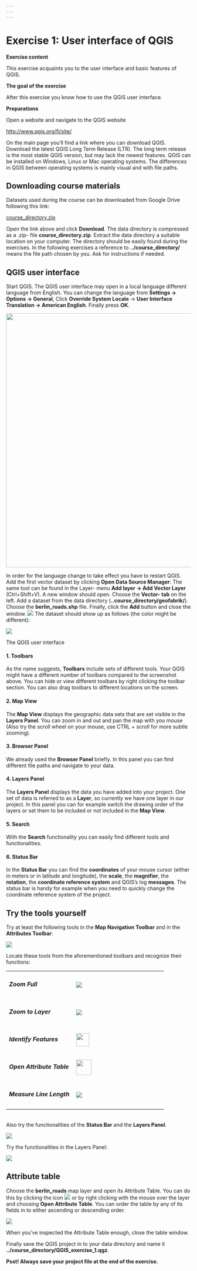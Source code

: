 ```yaml
---
---
---
```


# Exercise 1: User interface of QGIS

**Exercise content**

This exercise acquaints you to the user interface and basic features of QGIS.

**The goal of the exercise**

After this exercise you know how to use the QGIS user interface.

**Preparations**

Open a website and navigate to the QGIS website

::: note-box
<http://www.qgis.org/fi/site/>
:::

On the main page you'll find a link where you can download QGIS. Download the latest QGIS Long Term Release (LTR). The long term release is the most stable QGIS version, but may lack the newest features. QGIS can be installed on Windows, Linux or Mac operating systems. The differences in QGIS between operating systems is mainly visual and with file paths.

## Downloading course materials

Datasets used during the course can be downloaded from Google Drive following this link:

::: note-box
[course_directory.zip](https://drive.google.com/file/d/1IAdDFktqd7_KoNBAITfyY9WztCME9Ckm/view?usp=share_link)
:::

Open the link above and click **Download**. The data directory is compressed as a .zip- file **course_directory.zip**. Extract the data directory a suitable location on your computer. The directory should be easily found during the exercises. In the following exercises a reference to **../course_directory/** means the file path chosen by you. Ask for instructions if needed.

## QGIS user interface

Start QGIS. The QGIS user interface may open in a local language different language from English. You can change the language from **Settings → Options → General**, Click **Override System Locale** → **User Interface Translation → American English**. Finally press **OK**.

![](img/exercise_1/image1.png){width="693"}

In order for the language change to take effect you have to restart QGIS. Add the first vector dataset by clicking **Open Data Source Manager**: The same tool can be found in the Layer- menu **Add layer -\> Add Vector Layer** (Ctrl+Shift+V). A new window should open. Choose the **Vector- tab** on the left. Add a dataset from the data directory (**..course_directory/geofabrik/**). Choose the **berlin_roads.shp** file. Finally, click the **Add** button and close the window. ![](img/exercise_1/image2.png) The dataset should show up as follows (the color might be different):

![](img/exercise_1/image3.png)

The QGIS user interface

#### **1. Toolbars**

As the name suggests, **Toolbars** include sets of different tools. Your QGIS might have a different number of toolbars compared to the screenshot above. You can hide or view different toolbars by right clicking the toolbar section. You can also drag toolbars to different locations on the screen.

#### **2. Map View**

The **Map View** displays the geographic data sets that are set visible in the **Layers Panel**. You can zoom in and out and pan the map with you mouse (Also try the scroll wheel on your mouse, use CTRL + scroll for more subtle zooming).

#### **3. Browser Panel**

We already used the **Browser Panel** briefly. In this panel you can find different file paths and navigate to your data.

#### **4. Layers Panel**

The **Layers Panel** displays the data you have added into your project. One set of data is referred to as a **Layer**, so currently we have one layer in our project. In this panel you can for example switch the drawing order of the layers or set them to be included or not included in the **Map View**. 

#### **5. Search**

With the **Search** functionality you can easily find different tools and functionalities.

#### **6. Status Bar**

In the **Status Bar** you can find the **coordinates** of your mouse cursor (either in meters or in latitude and longitude), the **scale**, the **magnifier**, the **rotation**, the **coordinate reference system** and QGIS's log **messages**. The status bar is handy for example when you need to quickly change the coordinate reference system of the project.

## Try the tools yourself

Try at least the following tools in the **Map Navigation Toolbar** and in the **Attributes Toolbar**:

![](img/exercise_1/image4.png)

Locate these tools from the aforementioned toolbars and recognize their functions:

+--------------------------------+--------------------------------------------+
| ##### **Zoom Full**            | ![](img/exercise_1/image5.png)             |
+--------------------------------+--------------------------------------------+
| ##### **Zoom to Layer**        | ![](img/exercise_1/image6.png)             |
+--------------------------------+--------------------------------------------+
| ##### **Identify Features**    | ![](img/exercise_1/image7.png){width="36"} |
+--------------------------------+--------------------------------------------+
| ##### **Open Attribute Table** | ![](img/exercise_1/image8.png){width="42"} |
+--------------------------------+--------------------------------------------+
| ##### **Measure Line Length**  | ![](img/exercise_1/image9.png)             |
+--------------------------------+--------------------------------------------+

\
Also try the functionalities of the **Status Bar** and the **Layers Panel**.

![](img/exercise_1/image10.png)

Try the functionalities in the Layers Panel:

![](img/exercise_1/image11.png)

## Attribute table

Choose the **berlin_roads** map layer and open its Attribute Table. You can do this by clicking the icon ![](img/exercise_1/image12.png) or by right clicking with the mouse over the layer and choosing **Open Attribute Table**. You can order the table by any of its fields in to either ascending or descending order.

![](img/exercise_1/image13.png)

When you've inspected the Attribute Table enough, close the table window.

Finally save the QGIS project in to your data directory and name it **../course_directory/QGIS_exercise_1.qgz**.

::: hint-box
**Psst! Always save your project file at the end of the exercise.**
:::
